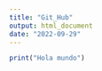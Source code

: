 ```yaml
---
title: "Git_Hub"
output: html_document
date: "2022-09-29"
---
```


```r

print("Hola mundo")


```

